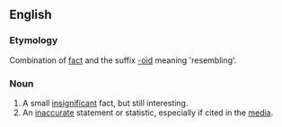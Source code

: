 ==English==
===Etymology===
Combination of [[fact]] and the suffix [[-oid]] meaning 'resembling'.
===Noun===
#A small [[insignificant]] fact, but still interesting.
#An [[inaccurate]] statement or statistic, especially if cited in the [[media]].